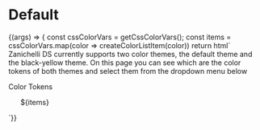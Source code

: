 

<Meta title="Themes/Colors" />

# Default

<Preview>
  <Story name="Colors">
    {(args) => { 
      const cssColorVars = getCssColorVars();
      const items = cssColorVars.map(color => createColorListItem(color))
      return html`<div
      class="${select("class", ["default", "theme-black-yellow"], "default")}"
    >
      <z-body>
        Zanichelli DS currently supports two color themes, the
        <z-link
          target="_blank"
          href="https://app.abstract.com/projects/fd370780-e659-11e8-99dc-0d08537c5fde/branches/eac24e1a-798f-445d-b8c4-3812cd9adb9f/commits/latest/files/9f586aa0-bd5b-4c12-9541-aed2e98a7a9c/layers/7834C2AE-38FF-4FDD-8EAB-D3A1BFFF45CF?collectionId=1a973a75-0d81-49aa-b31f-f38f2e36879a&collectionLayerId=d55cc2c2-b660-4d0f-8c11-bfa3968b67cd"
          >default</z-link
        >
        theme and the
        <z-link
          target="_blank"
          href="https://app.abstract.com/projects/fd370780-e659-11e8-99dc-0d08537c5fde/branches/eac24e1a-798f-445d-b8c4-3812cd9adb9f/commits/latest/files/9f586aa0-bd5b-4c12-9541-aed2e98a7a9c/layers/4EF5FE71-9450-4CBA-811C-D72CC0203A8A?collectionId=1a973a75-0d81-49aa-b31f-f38f2e36879a&collectionLayerId=98c9877b-1058-4039-8619-26db7a27e2e3"
          >black-yellow</z-link
        >
        theme.
      </z-body>
      <z-body>
        On this page you can see which are the color tokens of both themes and
        select them from the dropdown menu below
      </z-body>
      <p />
      <z-heading level="2">Color Tokens</z-heading>
      <ul>
        ${items}
      </ul>
    </div>`}}
  </Story>
</Preview>
